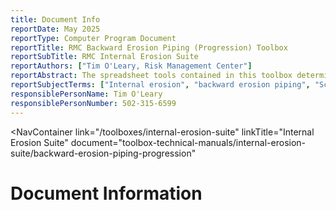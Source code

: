 ```yaml
---
title: Document Info
reportDate: May 2025
reportType: Computer Program Document
reportTitle: RMC Backward Erosion Piping (Progression) Toolbox
reportSubTitle: RMC Internal Erosion Suite
reportAuthors: ["Tim O'Leary, Risk Management Center"]
reportAbstract: The spreadsheet tools contained in this toolbox deterministically and probabilistically assess the likelihood of backward erosion piping progression (hydraulic condition) using the adjusted Schmertmann (2000) method and the adjusted calculation rule of Sellmeijer et al. (2011) in addition to creep ratio methods of Bligh (1910) and Lane (1935).
reportSubjectTerms: ["Internal erosion", "backward erosion piping", "Schmertmann", "Sellmeijer", "Bligh", "Lane", "creep ratio"]
responsiblePersonName: Tim O'Leary
responsiblePersonNumber: 502-315-6599
---
```



<NavContainer 
  link="/toolboxes/internal-erosion-suite"
  linkTitle="Internal Erosion Suite" 
  document="toolbox-technical-manuals/internal-erosion-suite/backward-erosion-piping-progression"
></NavContainer>

# Document Information

<DocumentMetadata metadata={frontMatter} />
